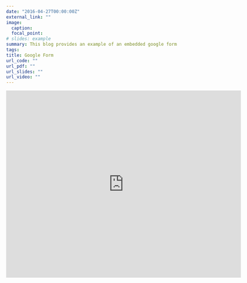 ```yaml
---
date: "2016-04-27T00:00:00Z"
external_link: ""
image:
  caption: 
  focal_point: 
# slides: example
summary: This blog provides an example of an embedded google form
tags:
title: Google Form
url_code: ""
url_pdf: ""
url_slides: ""
url_video: ""
---
```


<iframe src="https://docs.google.com/forms/d/e/1FAIpQLSeHJrkuNZ1D6wIABY7owopQJabPIDkU2GcsdKsJNVMnz-FvLg/viewform?embedded=true" width="640" height="510" frameborder="0" marginheight="0" marginwidth="0">Loading…</iframe>

